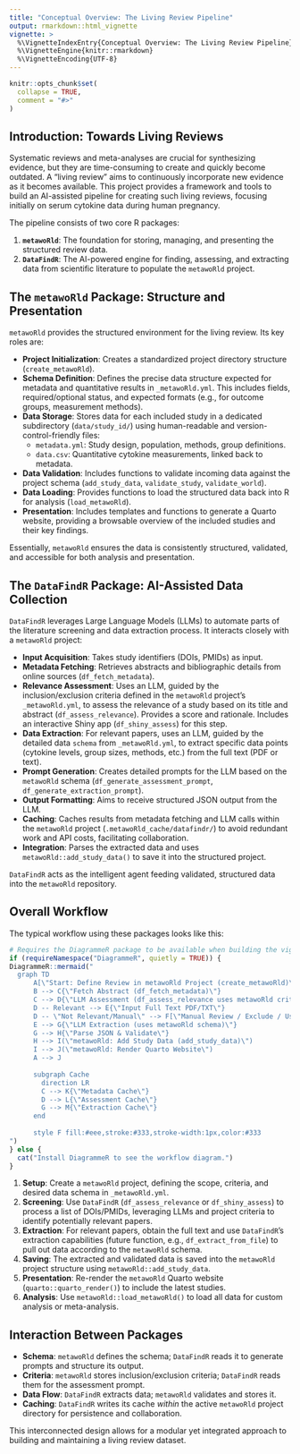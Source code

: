 ```yaml
---
title: "Conceptual Overview: The Living Review Pipeline"
output: rmarkdown::html_vignette
vignette: >
  %\VignetteIndexEntry{Conceptual Overview: The Living Review Pipeline}
  %\VignetteEngine{knitr::rmarkdown}
  %\VignetteEncoding{UTF-8}
---
```


```r
knitr::opts_chunk$set(
  collapse = TRUE,
  comment = "#>"
)
```

## Introduction: Towards Living Reviews

Systematic reviews and meta-analyses are crucial for synthesizing evidence, but they are time-consuming to create and quickly become outdated. A "living review" aims to continuously incorporate new evidence as it becomes available. This project provides a framework and tools to build an AI-assisted pipeline for creating such living reviews, focusing initially on serum cytokine data during human pregnancy.

The pipeline consists of two core R packages:

1.  **`metawoRld`**: The foundation for storing, managing, and presenting the structured review data.
2.  **`DataFindR`**: The AI-powered engine for finding, assessing, and extracting data from scientific literature to populate the `metawoRld` project.

## The `metawoRld` Package: Structure and Presentation

`metawoRld` provides the structured environment for the living review. Its key roles are:

-   **Project Initialization**: Creates a standardized project directory structure (`create_metawoRld`).
-   **Schema Definition**: Defines the precise data structure expected for metadata and quantitative results in `_metawoRld.yml`. This includes fields, required/optional status, and expected formats (e.g., for outcome groups, measurement methods).
-   **Data Storage**: Stores data for each included study in a dedicated subdirectory (`data/study_id/`) using human-readable and version-control-friendly files:
    -   `metadata.yml`: Study design, population, methods, group definitions.
    -   `data.csv`: Quantitative cytokine measurements, linked back to metadata.
-   **Data Validation**: Includes functions to validate incoming data against the project schema (`add_study_data`, `validate_study`, `validate_world`).
-   **Data Loading**: Provides functions to load the structured data back into R for analysis (`load_metawoRld`).
-   **Presentation**: Includes templates and functions to generate a Quarto website, providing a browsable overview of the included studies and their key findings.

Essentially, `metawoRld` ensures the data is consistently structured, validated, and accessible for both analysis and presentation.

## The `DataFindR` Package: AI-Assisted Data Collection

`DataFindR` leverages Large Language Models (LLMs) to automate parts of the literature screening and data extraction process. It interacts closely with a `metawoRld` project:

-   **Input Acquisition**: Takes study identifiers (DOIs, PMIDs) as input.
-   **Metadata Fetching**: Retrieves abstracts and bibliographic details from online sources (`df_fetch_metadata`).
-   **Relevance Assessment**: Uses an LLM, guided by the inclusion/exclusion criteria defined in the `metawoRld` project's `_metawoRld.yml`, to assess the relevance of a study based on its title and abstract (`df_assess_relevance`). Provides a score and rationale. Includes an interactive Shiny app (`df_shiny_assess`) for this step.
-   **Data Extraction**: For relevant papers, uses an LLM, guided by the detailed data `schema` from `_metawoRld.yml`, to extract specific data points (cytokine levels, group sizes, methods, etc.) from the full text (PDF or text).
-   **Prompt Generation**: Creates detailed prompts for the LLM based on the `metawoRld` schema (`df_generate_assessment_prompt`, `df_generate_extraction_prompt`).
-   **Output Formatting**: Aims to receive structured JSON output from the LLM.
-   **Caching**: Caches results from metadata fetching and LLM calls within the `metawoRld` project (`.metawoRld_cache/datafindr/`) to avoid redundant work and API costs, facilitating collaboration.
-   **Integration**: Parses the extracted data and uses `metawoRld::add_study_data()` to save it into the structured project.

`DataFindR` acts as the intelligent agent feeding validated, structured data into the `metawoRld` repository.

## Overall Workflow

The typical workflow using these packages looks like this:

```r
# Requires the DiagrammeR package to be available when building the vignette
if (requireNamespace("DiagrammeR", quietly = TRUE)) {
DiagrammeR::mermaid("
  graph TD
      A[\"Start: Define Review in metawoRld Project (create_metawoRld)\"] --> B(\"DataFindR: Input DOIs/PMIDs\")
      B --> C{\"Fetch Abstract (df_fetch_metadata)\"}
      C --> D{\"LLM Assessment (df_assess_relevance uses metawoRld criteria)\"}
      D -- Relevant --> E{\"Input Full Text PDF/TXT\"}
      D -- \"Not Relevant/Manual\" --> F[\"Manual Review / Exclude / Use df_shiny_assess\"]
      E --> G{\"LLM Extraction (uses metawoRld schema)\"}
      G --> H{\"Parse JSON & Validate\"}
      H --> I(\"metawoRld: Add Study Data (add_study_data)\")
      I --> J(\"metawoRld: Render Quarto Website\")
      A --> J
    
      subgraph Cache
        direction LR
        C --> K{\"Metadata Cache\"}
        D --> L{\"Assessment Cache\"}
        G --> M{\"Extraction Cache\"}
      end
    
      style F fill:#eee,stroke:#333,stroke-width:1px,color:#333
")
} else {
  cat("Install DiagrammeR to see the workflow diagram.")
}
```

1.  **Setup**: Create a `metawoRld` project, defining the scope, criteria, and desired data schema in `_metawoRld.yml`.
2.  **Screening**: Use `DataFindR` (`df_assess_relevance` or `df_shiny_assess`) to process a list of DOIs/PMIDs, leveraging LLMs and project criteria to identify potentially relevant papers.
3.  **Extraction**: For relevant papers, obtain the full text and use `DataFindR`'s extraction capabilities (future function, e.g., `df_extract_from_file`) to pull out data according to the `metawoRld` schema.
4.  **Saving**: The extracted and validated data is saved into the `metawoRld` project structure using `metawoRld::add_study_data`.
5.  **Presentation**: Re-render the `metawoRld` Quarto website (`quarto::quarto_render()`) to include the latest studies.
6.  **Analysis**: Use `metawoRld::load_metawoRld()` to load all data for custom analysis or meta-analysis.

## Interaction Between Packages

-   **Schema**: `metawoRld` defines the schema; `DataFindR` reads it to generate prompts and structure its output.
-   **Criteria**: `metawoRld` stores inclusion/exclusion criteria; `DataFindR` reads them for the assessment prompt.
-   **Data Flow**: `DataFindR` extracts data; `metawoRld` validates and stores it.
-   **Caching**: `DataFindR` writes its cache *within* the active `metawoRld` project directory for persistence and collaboration.

This interconnected design allows for a modular yet integrated approach to building and maintaining a living review dataset.
